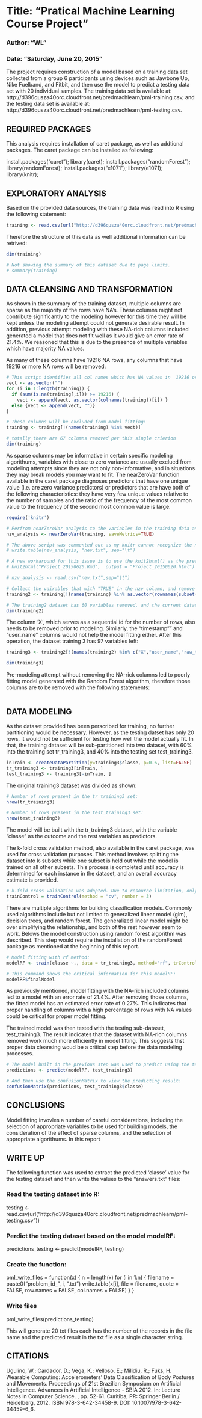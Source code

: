 # Title: "Pratical Machine Learning Course Project"

### Author: "WL"

### Date: "Saturday, June 20, 2015"


The project requires construction of a model based on a training data set collected from a group 6 participants using devices such as Jawbone Up, Nike Fuelband, and Fitbit, and then use the model to predict a testing data set with 20 individual samples. The training data set is available at: http://d396qusza40orc.cloudfront.net/predmachlearn/pml-training.csv, and the testing data set is available at: http://d396qusza40orc.cloudfront.net/predmachlearn/pml-testing.csv.


## REQUIRED PACKAGES

This analysis requires installation of caret package, as well as addtional packages. The caret package can be installed as following:

install.packages("caret"); 
library(caret); 
install.packages("randomForest"); 
library(randomForest); 
install.packages("e1071"); 
library(e1071);
library(knitr);

## EXPLORATORY ANALYSIS

Based on the provided data sources, the training data was read into R using the following statement:

```r
training <- read.csv(url("http://d396qusza40orc.cloudfront.net/predmachlearn/pml-training.csv"))
```

Therefore the structure of this data as well additional information can be retrived:

```r
dim(training)

# Not showing the summary of this dataset due to page limits.
# summary(training)
```

## DATA CLEANSING AND TRANSFORMATION

As shown in the summary of the training dataset, multiple columns are sparse as the majority of the rows have NA's. These columns might not contribute significantly to the modeling however for this time they will be kept unless the modeling attempt could not generate desirable result. In addition, previous attempt modeling with these NA-rich columns included generated a model that does not fit well as it would give an error rate of 21.4%. We reasoned that this is due to the presence of multiple variables which have majority NA values. 

As many of these columns have 19216 NA rows, any columns that have 19216 or more NA rows will be removed:


```r

# This script identifies all col names which has NA values in  19216 or more rows and puts all such col names into a vector:
vect <- as.vector("")
for (i in 1:length(training)) {
  if (sum(is.na(training[,i])) >= 19216) {
    vect <- append(vect, as.vector(colnames(training))[i]) }
  else {vect <- append(vect, "")}
}

# These columns will be excluded from model fitting:
training <- training[!(names(training) %in% vect)]

# totally there are 67 columns removed per this single crierion
dim(training)
```


As sparse columns may be informative in certain specific modeling algorithums, variables with close to zero variance are usually exclued from modeling attempts since they are not only non-informative, and in situations they may break models you may want to fit. The nearZeroVar function available in the caret package diagnoses predictors that have one unique value (i.e. are zero variance predictors) or predictors that are have both of the following characteristics: they have very few unique values relative to the number of samples and the ratio of the frequency of the most common value to the frequency of the second most common value is large.


```r
require('knitr')

# Perfrom nearZeroVar analysis to the variables in the training data and store the result of analysis into a data frame: 
nzv_analysis <- nearZeroVar(training, saveMetrics=TRUE)

# The above script was commented out as my knitr cannot recognize the nearZeroVar function. Have tried reinstalled R and RStudio but still did not work. The workaround is to write the nzv_analysis into a file separately and then read the file into R for the following analysis.
# write.table(nzv_analysis, "nev.txt", sep="\t") 

# A new workaround for this issue is to use the knit2html() as the previous issue was caused by the R-Studio built-in knitr function:
# knit2html("Project_20150620.Rmd",  output = "Project_20150620.html")
```

```r
# nzv_analysis <- read.csv("nev.txt",sep="\t")
```

```r
# Collect the vairables that with "TRUE" in the nzv column, and remove these variables from the training dataset:
training2 <- training[!(names(training) %in% as.vector(rownames(subset(nzv_analysis,nzv=="TRUE"))))]
```


```r
# The training2 dataset has 60 variables removed, and the current dataset has 100 rows:
dim(training2)
```


The column 'X', which serves as a sequential id for the number of rows, also needs to be removed prior to modeling. Similarly, the "timestamp"" and "user_name" columns would not help the model fitting either. After this operation, the dataset training 3 has 97 variables left:

```r
training3 <- training2[!(names(training2) %in% c("X","user_name","raw_timestamp_part_1","raw_timestamp_part_2","cvtd_timestamp"))]

dim(training3)
```

Pre-modeling attempt without removing the NA-rick columns led to poorly fitting model generated with the Random Forest algorithm, therefore those columns are to be removed with the following statements:


```r

```


## DATA MODELING

As the dataset provided has been perscribed for training, no further partitioning would be necessary. However, as the testing datset has only 20 rows, it would not be sufficient for testing how well the model actually fit. In that, the training dataset will be sub-partitioned into two dataset, with 60% into the training set tr_training3, and 40% into the testing set test_training3.


```r
inTrain <- createDataPartition(y=training3$classe, p=0.6, list=FALSE)
tr_training3 <- training3[inTrain, ]
test_training3 <- training3[-inTrain, ]

```

The original training3 dataset was divided as shown:

```r
# Number of rows present in the tr_training3 set:
nrow(tr_training3)

# Number of rows present in the test_training3 set:
nrow(test_training3)

```

The model will be built with the tr_training3 dataset, with the variable "classe" as the outcome and the rest variables as predictors. 

The k-fold cross validation method, also available in the caret package, was used for cross validation purposes. This method involves splitting the dataset into k-subsets while one subset is held out while the model is trained on all other subsets. This process is completed until accuracy is determined for each instance in the dataset, and an overall accuracy estimate is provided.

```r
# k-fold cross validation was adopted. Due to resource limitation, only 3-fold was used to prevent the modeling process taking too long. 
trainControl = trainControl(method = "cv", number = 3)

```

There are multiple algorithms for building classification models. Commonly used algorithms include but not limited to generalized linear model (glm), decision trees, and random forest. The generalized linear model might be over simplifying the relationship, and both of the rest however seem to work. Belows the model construction using random forest algorithm was described. This step would require the installation of the randomForest package as mentioned at the beginning of this report.


```r
# Model fitting with rf method: 
modelRF <- train(classe ~., data = tr_training3, method="rf", trControl = trainControl)

# This command shows the critical information for this modelRF:
modelRF$finalModel

```

As previously mentioned, model fitting with the NA-rich included columns led to a model with an error rate of 21.4%. After removing those columns, the fitted model has an estimated error rate of 0.27%. This indicates that proper handling of columns with a high percentage of rows with NA values could be critical for proper model fitting. 

The trained model was then tested with the testing sub-dataset, test_training3. The result indicates that the dataset with NA-rich columns removed work much more efficiently in model fitting. This suggests thst proper data cleansing woud be a critical step before the data modeling processes.


```r
# The model built in the previous step was used to predict using the test_training3 dataset:
predictions <- predict(modelRF, test_training3)

# And then use the confusionMatrix to view the predicting result:
confusionMatrix(predictions, test_training3$classe)

```

## CONCLUSIONS

Model fitting invovles a number of careful considerations, including the selection of appropriate variables to be used for building models, the consideration of the effect of sparse columns, and the selection of appropriate algorithums. In this report 


## WRITE UP

The following function was used to extract the predicted 'classe' value for the testing dataset and then write the values to the "answers.txt" files:

### Read the testing dataset into R:
testing <- read.csv(url("http://d396qusza40orc.cloudfront.net/predmachlearn/pml-testing.csv"))

### Perdict the testing dataset based on the model modelRF:
predictions_testing <- predict(modelRF, testing)

### Create the function:
pml_write_files = function(x) {
    n = length(x)
    for (i in 1:n) {
        filename = paste0("problem_id_", i, ".txt")
        write.table(x[i], file = filename, quote = FALSE, row.names = FALSE, 
            col.names = FALSE)
    }
}

### Write files
pml_write_files(predictions_testing)

This will generate 20 txt files each has the number of the records in the file name and the predicted result in the txt file as a single character string.


## CITATIONS

Ugulino, W.; Cardador, D.; Vega, K.; Velloso, E.; Milidiu, R.; Fuks, H. Wearable Computing: Accelerometers' Data Classification of Body Postures and Movements. Proceedings of 21st Brazilian Symposium on Artificial Intelligence. Advances in Artificial Intelligence - SBIA 2012. In: Lecture Notes in Computer Science. , pp. 52-61. Curitiba, PR: Springer Berlin / Heidelberg, 2012. ISBN 978-3-642-34458-9. DOI: 10.1007/978-3-642-34459-6_6.


